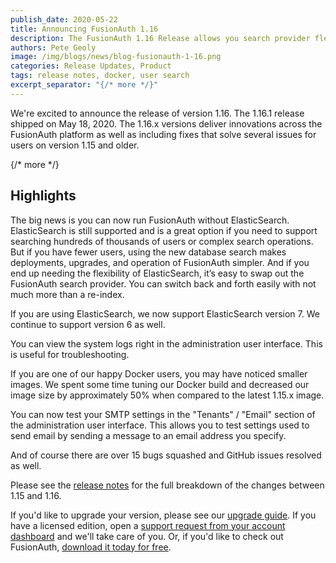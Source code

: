 ```yaml
---
publish_date: 2020-05-22 
title: Announcing FusionAuth 1.16
description: The FusionAuth 1.16 Release allows you search provider flexibility, a smaller Docker image and more.
authors: Pete Geoly
image: /img/blogs/news/blog-fusionauth-1-16.png
categories: Release Updates, Product
tags: release notes, docker, user search
excerpt_separator: "{/* more */}"
---
```


We're excited to announce the release of version 1.16. The 1.16.1 release shipped on May 18, 2020. The 1.16.x versions deliver innovations across the FusionAuth platform as well as including fixes that solve several issues for users on version 1.15 and older.

{/* more */}

## Highlights

The big news is you can now run FusionAuth without ElasticSearch. ElasticSearch is still supported and is a great option if you need to support searching hundreds of thousands of users or complex search operations. But if you have fewer users, using the new database search makes deployments, upgrades, and operation of FusionAuth simpler. And if you end up needing the flexibility of ElasticSearch, it’s easy to swap out the FusionAuth search provider. You can switch back and forth easily with not much more than a re-index.
 
If you are using ElasticSearch, we now support ElasticSearch version 7. We continue to support version 6 as well.

You can view the system logs right in the administration user interface. This is useful for troubleshooting.
 
If you are one of our happy Docker users, you may have noticed smaller images. We spent some time tuning our Docker build and decreased our image size by approximately 50% when compared to the latest 1.15.x image.

You can now test your SMTP settings in the "Tenants" / "Email" section of the administration user interface. This allows you to test settings used to send email by sending a message to an email address you specify.

And of course there are over 15 bugs squashed and GitHub issues resolved as well. 

Please see the [release notes](/docs/release-notes/) for the full breakdown of the changes between 1.15 and 1.16.

If you'd like to upgrade your version, please see our [upgrade guide](/docs/operate/deploy/upgrade). If you have a licensed edition, open a <a href="https://account.fusionauth.io/account/support/" target="_blank">support request from your account dashboard</a> and we'll take care of you. Or, if you'd like to check out FusionAuth, [download it today for free](/download).

